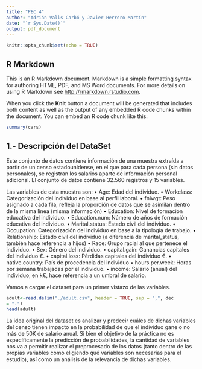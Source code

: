 ```yaml
---
title: "PEC 4"
author: "Adrián Valls Carbó y Javier Herrero Martín"
date: "`r Sys.Date()`"
output: pdf_document
---
```


```r
knitr::opts_chunk$set(echo = TRUE)
```

## R Markdown

This is an R Markdown document. Markdown is a simple formatting syntax for authoring HTML, PDF, and MS Word documents. For more details on using R Markdown see <http://rmarkdown.rstudio.com>.

When you click the **Knit** button a document will be generated that includes both content as well as the output of any embedded R code chunks within the document. You can embed an R code chunk like this:

```r
summary(cars)
```

## 1.- Descripción del DataSet

Este conjunto de datos contiene información de una muestra extraída a partir de un censo estadounidense, en el que para
cada persona (sin datos personales), se registran los salarios aparte de información personal adicional. El conjunto de datos contiene
32.560 registros y 15 variables.


Las variables de esta muestra son:
• Age: Edad del individuo.
• Workclass: Categorización del individuo en base al perfil laboral.
• fnlwgt: Peso asignado a cada fila, refleja la proporción de datos que se asimilan dentro de la misma línea (misma información)
• Education: Nivel de formación educativa del individuo.
• Education.num: Número de años de formación educativa del individuo.
• Marital.status: Estado civil del individuo.
• Occupation: Categorización del individuo en base a la tipología de trabajo.
• Relationship: Estado civil del individuo (a diferencia de marital_status, también hace referencia a hijos)
• Race: Grupo racial al que pertenece el individuo.
• Sex: Género del individuo.
• capital.gain: Ganancias capitales del individuo €.
• capital.loss: Pérdidas capitales del individuo €.
• native.country: País de procedencia del individuo
• hours.per.week: Horas por semana trabajadas por el individuo.
• income: Salario (anual) del individuo, en k€, hace referencia a un umbral de salario.


Vamos a cargar el dataset para un primer vistazo de las variables.

```r
adult<-read.delim("./adult.csv", header = TRUE, sep = ",", dec 
= ".")
head(adult)

```

La idea original del dataset es analizar y predecir cuáles de dichas variables del censo tienen impacto en la probabilidad de que el individuo gane
o no más de 50K de salario anual.
Si bien el objetivo de la práctica no es específicamente la predicción de probabilidades, la cantidad de variables nos va a permitir realizar el 
preprocesado de los datos (tanto dentro de las propias variables como eligiendo qué variables son necesarias para el estudio), así como un 
análisis de la relevancia de dichas variables.  




